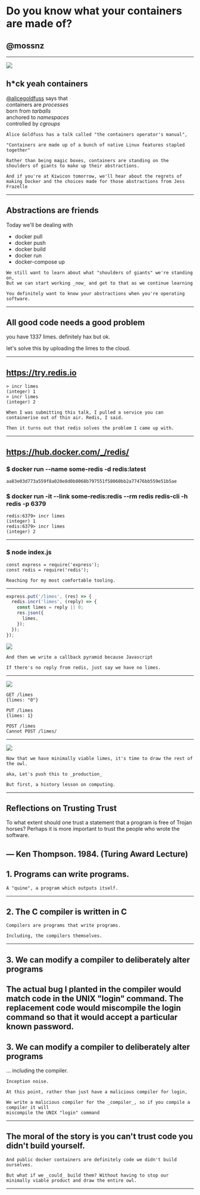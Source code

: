 


<Head>
  <title>limes for purplecon</title>
</Head>

# Do you know what your containers are made of?
## @mossnz

---


![](dog_splash.webp)
## h*ck yeah containers

[@alicegoldfuss](https://twitter.com/alicegoldfuss) says that  
containers are _processes_  
born from _tarballs_  
anchored to _namespaces_  
controlled by _cgroups_

~~~notes
Alice Goldfuss has a talk called "the containers operator's manual",

"Containers are made up of a bunch of native Linux features stapled together"

Rather than being magic boxes, containers are standing on the shoulders of giants to make up their abstractions.

And if you're at Kiwicon tomorrow, we'll hear about the regrets of making Docker and the choices made for those abstractions from Jess Frazelle

~~~
---
## Abstractions are friends

Today we'll be dealing with
- docker pull
- docker push
- docker build
- docker run
- docker-compose up

~~~notes
We still want to learn about what "shoulders of giants" we're standing on,
But we can start working _now_ and get to that as we continue learning

You definitely want to know your abstractions when you're operating software.
~~~
---
## All good code needs a good problem

you have 1337 limes. definitely hax but ok.

let's solve this by uploading the limes to the cloud.

---
## https://try.redis.io

~~~
> incr limes
(integer) 1
> incr limes
(integer) 2
~~~

~~~notes
When I was submitting this talk, I pulled a service you can containerise out of thin air. Redis, I said.

Then it turns out that redis solves the problem I came up with.
~~~
---
## https://hub.docker.com/_/redis/
### $ docker run --name some-redis -d redis:latest
~~~
aa83e03d773a559f8a020e8d0b8068b797551f58060bb2a77476bb559e51b5ae
~~~
### $ docker run -it --link some-redis:redis --rm redis redis-cli -h redis -p 6379
~~~
redis:6379> incr limes
(integer) 1
redis:6379> incr limes
(integer) 2
~~~
---
### $ node index.js
~~~
const express = require('express');
const redis = require('redis');
~~~

~~~notes
Reaching for my most comfortable tooling.
~~~
---

~~~javascript
express.put('/limes', (res) => {
  redis.incr('limes', (reply) => {
    const limes = reply || 0;
    res.json({
      limes,
    });
  });
});
~~~
![](dog_pyramid.webp)

~~~notes
And then we write a callback pyramid because Javascript

If there's no reply from redis, just say we have no limes.
~~~
---

![](puppy_lime.gif)
~~~
GET /limes
{limes: "0"}

PUT /limes
{limes: 1}

POST /limes
Cannot POST /limes/
~~~
---

<Image src='how_to_draw_an_owl.jpg' size='contain' />

~~~notes
Now that we have minimally viable limes, it's time to draw the rest of the owl.

aka, Let's push this to _production_

But first, a history lesson on computing.
~~~
---
## Reflections on Trusting Trust
To what extent should one trust a statement that a program is free of Trojan horses? Perhaps it is more important to trust the people who wrote the software.

— Ken Thompson. 1984. (Turing Award Lecture)
---
## 1. Programs can write programs.

~~~notes
A "quine", a program which outputs itself.
~~~
---
## 2. The C compiler is written in C

~~~notes
Compilers are programs that write programs.

Including, the compilers themselves.
~~~
---
## 3. We can modify a compiler to deliberately alter programs

The actual bug I planted in the compiler would
match code in the UNIX "login" command. The replacement
code would miscompile the login command
so that it would accept a particular known password.
---

## 3. We can modify a compiler to deliberately alter programs 

... including the compiler. 

~~~notes
Inception noise.

At this point, rather than just have a malicious compiler for login,

We write a malicious compiler for the _compiler_, so if you compile a compiler it will 
miscompile the UNIX "login" command
~~~
---
## The moral of the story is you can't trust code you didn't build yourself.

~~~notes
And public docker containers are definitely code we didn't build ourselves.

But what if we _could_ build them? Without having to stop our minimally viable product and draw the entire owl.
~~~
---